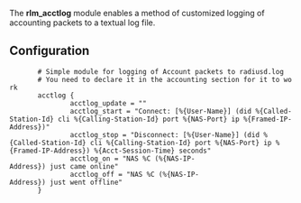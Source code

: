 The '''rlm_acctlog''' module enables a method of customized logging of accounting packets to a textual log file.

{{Default in the server source|src/modules/rlm_acctlog}}

==Configuration==

{{Default in the server source|raddb/experimental.conf}}

        # Simple module for logging of Account packets to radiusd.log
        # You need to declare it in the accounting section for it to work
        acctlog {
                acctlog_update = ""
                acctlog_start = "Connect: [%{User-Name}] (did %{Called-Station-Id} cli %{Calling-Station-Id} port %{NAS-Port} ip %{Framed-IP-Address})"
                acctlog_stop = "Disconnect: [%{User-Name}] (did %{Called-Station-Id} cli %{Calling-Station-Id} port %{NAS-Port} ip %{Framed-IP-Address}) %{Acct-Session-Time} seconds"
                acctlog_on = "NAS %C (%{NAS-IP-Address}) just came online"
                acctlog_off = "NAS %C (%{NAS-IP-Address}) just went offline"
        }